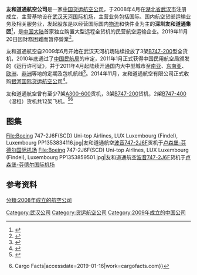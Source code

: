 {{Airline infobox|airline=友和道通航空<br />Uni-Top Airlines|logo=Uni-topAirlines.png|logo_size=250px|fleet_size=|destinations=|IATA=UW|ICAO=UTP|callsign=UNI TOP/友和|company_name=友和道通航空公司|founded=2008年|ceased=2019年11月20日|headquarters={{CHN}} [[湖北省|湖北省]][[武汉市|武汉市]]|key_people=|hubs={{CHN}} [[武汉天河国际机场|武汉天河国际机场]]|focus_cities=|frequent_flyer=|lounge=|alliance=|website=[http://www.unitop-air.com/ www.unitop-air.com]}}

'''友和道通航空公司'''是一家[[中国|中国]][[物流|货运]][[航空公司|航空公司]]，于2008年4月在[[湖北省|湖北省]][[武汉市|武汉市]]注册成立，主营基地设在[[武汉天河国际机场|武汉天河国际机场]]，主营业务包括国际、国内航空货邮运输业务及相关服务业，发起股东是以经营国际国内[[物流|物流]]和快件业为主的'''深圳友和道通集团'''<ref>{{cite web | url=http://www.unitop-air.com/en/about/index_43.html | title=Uni-top Airlines>ABOUT US>Message From General Manager | language=en | deadurl=yes | archiveurl=https://web.archive.org/web/20150710102607/http://www.unitop-air.com/en/about/index_43.html | archivedate=2015-07-10 | accessdate=2015-02-08 }}</ref>，是[[中国大陆|中国大陆]]首家独立购置大型远程全货机的民营航空运输企业。2019年11月20日因財務困難而暂停營業<ref>{{Cite web |url=https://www.benzinga.com/news/19/11/14852066/chinese-cargo-airline-ceases-operations |title=存档副本 |accessdate=2019-11-28 |archive-date=2019-11-21 |archive-url=https://web.archive.org/web/20191121234011/https://www.benzinga.com/news/19/11/14852066/chinese-cargo-airline-ceases-operations |dead-url=no }}</ref>。

友和道通航空自2009年6月开始在武汉天河机场陆续投放了3架[[B747#747-200|B747-200]]型全货机，2010年底通过了[[中国民航局|中国民航局]]的审定，2011年1月正式获得中国民用航空局颁发的《运行许可证》，并于2011年4月起陆续开通国内大中型城市至[[南亚|南亚]]、[[东南亚|东南亚]]、[[欧洲|欧洲]]、[[非洲|非洲]]等地的定期及包机航线<ref>{{cite web| url=http://data.carnoc.com/corp/airline/uw.html| title=友和道通航空有限公司简介| language=zh-hans| accessdate=2015-02-08| archive-date=2015-02-09| archive-url=https://web.archive.org/web/20150209022309/http://data.carnoc.com/corp/airline/uw.html| dead-url=no}}</ref>。2014年11月，友和道通航空有限公司正式收购[[银河国际货运航空|银河国际货运航空公司]]<ref>{{cite news |url=http://news.carnoc.com/list/298/298662.html |title=银河货运51%股权1元转让 友和道通正式接盘 |language=zh-hans |date=2014-11-06 |accessdate=2015-05-22 |archive-url=https://web.archive.org/web/20150831041529/http://news.carnoc.com/list/298/298662.html |archive-date=2015-08-31 |dead-url=yes }}</ref>。

友和道通航空曾有至少7架[[空中客车A300|A300-600]]货机，3架[[波音747|B747-200]]货机，2架[[波音747|B747-400]]（湿租）货机共12架飞机。<ref>{{cite web |url=http://www.uni-top.com.cn/BizGroup/AirCargo.aspx |title=专业航空货运 |accessdate=2015-05-22 |archive-date=2015-06-02 |archive-url=https://web.archive.org/web/20150602222508/http://www.uni-top.com.cn/BizGroup/AirCargo.aspx |dead-url=no }}</ref><ref>{{Cite web|url=https://cargofacts.com/%E5%8F%8B%E5%92%8C%E9%81%93%E9%80%9A%E8%88%AA%E7%A9%BA%EF%BC%8C%E7%A7%9F%E8%B5%81%E4%B8%80%E6%9E%B6%E6%B3%A2%E9%9F%B3747-400bdsf/|title=友和道通航空，租赁一架波音747-400BDSF {{!}} Cargo Facts|accessdate=2019-01-16|work=cargofacts.com}}{{Dead link|date=2019年12月 |bot=InternetArchiveBot |fix-attempted=yes }}</ref>

== 图集 ==
<gallery>
File:Boeing 747-2J6F(SCD) Uni-top Airlines, LUX Luxembourg (Findel), Luxembourg PP1353834116.jpg|友和道通航空[[波音747|波音747-2J6F]]货机于[[卢森堡-芬德尔国际机场|卢森堡-芬德尔国际机场]]
File:Boeing 747-2J6F(SCD) Uni-top Airlines, LUX Luxembourg (Findel), Luxembourg PP1353859501.jpg|友和道通航空[[波音747|波音747-2J6F]]货机于[[卢森堡-芬德尔国际机场|卢森堡-芬德尔国际机场]]
</gallery>

==参考资料==
<references />
{{中國航空公司}}


[[Category:武汉公司|Category:武汉公司]]
[[分類:2008年成立的航空公司|分類:2008年成立的航空公司]]
[[Category:货运航空公司|Category:货运航空公司]]
[[Category:2009年成立的中国公司|Category:2009年成立的中国公司]]